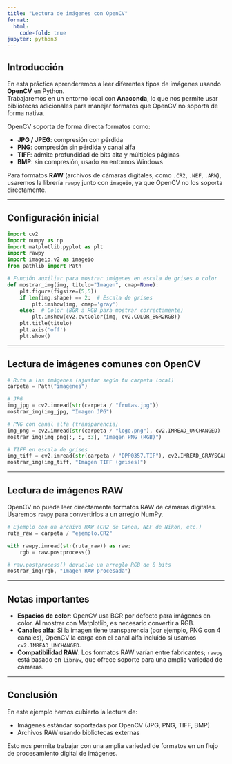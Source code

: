 ```yaml
---
title: "Lectura de imágenes con OpenCV"
format:
  html:
    code-fold: true
jupyter: python3
---
```


## Introducción

En esta práctica aprenderemos a leer diferentes tipos de imágenes usando **OpenCV** en Python.  
Trabajaremos en un entorno local con **Anaconda**, lo que nos permite usar bibliotecas adicionales para manejar formatos que OpenCV no soporta de forma nativa.

OpenCV soporta de forma directa formatos como:

- **JPG / JPEG**: compresión con pérdida
- **PNG**: compresión sin pérdida y canal alfa
- **TIFF**: admite profundidad de bits alta y múltiples páginas
- **BMP**: sin compresión, usado en entornos Windows

Para formatos **RAW** (archivos de cámaras digitales, como `.CR2`, `.NEF`, `.ARW`), usaremos la librería `rawpy` junto con `imageio`, ya que OpenCV no los soporta directamente.

---

## Configuración inicial

```python
import cv2
import numpy as np
import matplotlib.pyplot as plt
import rawpy
import imageio.v2 as imageio
from pathlib import Path

# Función auxiliar para mostrar imágenes en escala de grises o color
def mostrar_img(img, titulo="Imagen", cmap=None):
    plt.figure(figsize=(5,5))
    if len(img.shape) == 2:  # Escala de grises
        plt.imshow(img, cmap='gray')
    else:  # Color (BGR a RGB para mostrar correctamente)
        plt.imshow(cv2.cvtColor(img, cv2.COLOR_BGR2RGB))
    plt.title(titulo)
    plt.axis('off')
    plt.show()
```

---

## Lectura de imágenes comunes con OpenCV

```python
# Ruta a las imágenes (ajustar según tu carpeta local)
carpeta = Path("imagenes")

# JPG
img_jpg = cv2.imread(str(carpeta / "frutas.jpg"))
mostrar_img(img_jpg, "Imagen JPG")

# PNG con canal alfa (transparencia)
img_png = cv2.imread(str(carpeta / "logo.png"), cv2.IMREAD_UNCHANGED)
mostrar_img(img_png[:, :, :3], "Imagen PNG (RGB)")

# TIFF en escala de grises
img_tiff = cv2.imread(str(carpeta / "DPP0357.TIF"), cv2.IMREAD_GRAYSCALE)
mostrar_img(img_tiff, "Imagen TIFF (grises)")
```

---

## Lectura de imágenes RAW

OpenCV no puede leer directamente formatos RAW de cámaras digitales. Usaremos `rawpy` para convertirlos a un arreglo NumPy.

```python
# Ejemplo con un archivo RAW (CR2 de Canon, NEF de Nikon, etc.)
ruta_raw = carpeta / "ejemplo.CR2"

with rawpy.imread(str(ruta_raw)) as raw:
    rgb = raw.postprocess()

# raw.postprocess() devuelve un arreglo RGB de 8 bits
mostrar_img(rgb, "Imagen RAW procesada")
```

---

## Notas importantes

- **Espacios de color**: OpenCV usa BGR por defecto para imágenes en color. Al mostrar con Matplotlib, es necesario convertir a RGB.
- **Canales alfa**: Si la imagen tiene transparencia (por ejemplo, PNG con 4 canales), OpenCV la carga con el canal alfa incluido si usamos `cv2.IMREAD_UNCHANGED`.
- **Compatibilidad RAW**: Los formatos RAW varían entre fabricantes; `rawpy` está basado en `libraw`, que ofrece soporte para una amplia variedad de cámaras.

---

## Conclusión

En este ejemplo hemos cubierto la lectura de:

- Imágenes estándar soportadas por OpenCV (JPG, PNG, TIFF, BMP)
- Archivos RAW usando bibliotecas externas

Esto nos permite trabajar con una amplia variedad de formatos en un flujo de procesamiento digital de imágenes.
